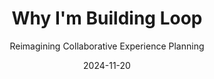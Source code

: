 ---
title: "Why I'm Building Loop"
subtitle: 'Reimagining Collaborative Experience Planning'
date: '2024-11-20'
---